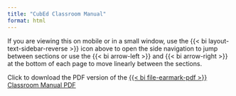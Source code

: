```yaml
---
title: "CubEd Classroom Manual"
format: html
---
```


<p>

</p>

::: {#desktop-text}
:::

::: {#mobile-text}
If you are viewing this on mobile or in a small window, use the {{< bi layout-text-sidebar-reverse >}} icon above to open the side navigation to jump between sections or use the {{< bi arrow-left >}} and {{< bi arrow-right >}} at the bottom of each page to move linearly between the sections.
:::

Click to download the PDF version of the [{{< bi file-earmark-pdf >}} Classroom Manual PDF](./user_docs/CubEd_StudentManual.pdf)
